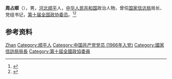 '''周占顺'''（{{bd|1945年||2005年|12月16日|}}），男，[[河北|河北]][[顺平|顺平]]人，[[中华人民共和国|中华人民共和国]]政治人物，曾任[[国家信访局|国家信访局]]局长、党组书记，[[第十届全国政协委员|第十届全国政协委员]]。<ref>{{Cite book|title=中华人民共和国职官志|author=何虎生, 李耀东, 向常福主编|publisher=中国社会出版社|year=2003|isbn=9787800883934|location=北京|pages=}}</ref><ref>{{Cite web|title=国家信访局原局长周占顺逝世享年60岁|url=http://news.sina.com.cn/c/2006-01-20/16448038926s.shtml|accessdate=2021-02-02|work=新华网|archive-date=2006-07-05|archive-url=https://web.archive.org/web/20060705235309/http://news.sina.com.cn/c/2006-01-20/16448038926s.shtml|dead-url=no}}</ref>

== 参考资料 ==
{{reflist}}

{{Authority control}}
{{DEFAULTSORT:Zhou周}}
[[Category:周姓|Zhan]]
[[Category:顺平人|Category:顺平人]]
[[Category:中国共产党党员_(1966年入党)|Category:中国共产党党员 (1966年入党)]]
[[Category:國家信訪局局長|Category:國家信訪局局長]]
[[Category:第十屆全國政協委員|Category:第十屆全國政協委員]]

{{中国人物小作品}}